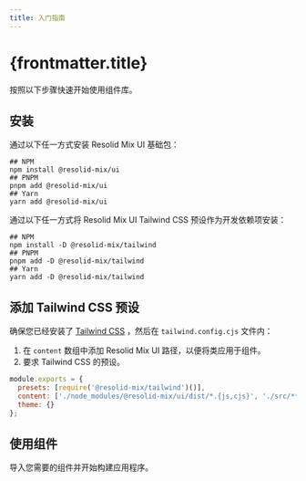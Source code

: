 ```yaml
---
title: 入门指南
---
```




# {frontmatter.title}

按照以下步骤快速开始使用组件库。

## 安装

通过以下任一方式安装 Resolid Mix UI 基础包：

```shell
## NPM
npm install @resolid-mix/ui
## PNPM
pnpm add @resolid-mix/ui
## Yarn
yarn add @resolid-mix/ui
```

通过以下任一方式将 Resolid Mix UI Tailwind CSS 预设作为开发依赖项安装：

```shell
## NPM
npm install -D @resolid-mix/tailwind
## PNPM
pnpm add -D @resolid-mix/tailwind
## Yarn
yarn add -D @resolid-mix/tailwind
```

## 添加 Tailwind CSS 预设

确保您已经安装了 [Tailwind CSS](https://tailwindcss.com/docs/guides/solidjs) ，然后在 `tailwind.config.cjs` 文件内：

1. 在 `content` 数组中添加 Resolid Mix UI 路径，以便将类应用于组件。
2. 要求 Tailwind CSS 的预设。

```javascript
module.exports = {
  presets: [require('@resolid-mix/tailwind')()],
  content: ['./node_modules/@resolid-mix/ui/dist/*.{js,cjs}', './src/**/*.{html,js,jsx,ts,tsx,mdx}'],
  theme: {}
};
```

## 使用组件

导入您需要的组件并开始构建应用程序。
